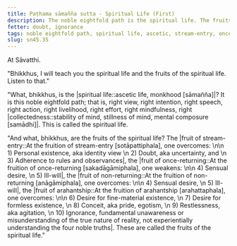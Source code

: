 ```yaml
---
title: Paṭhama sāmañña sutta - Spiritual Life (First)
description: The noble eightfold path is the spiritual life. The fruits of the spiritual life are stream-entry, once-returning, non-returning, and arahantship.
fetter: doubt, ignorance
tags: noble eightfold path, spiritual life, ascetic, stream-entry, once-returning, non-returning, arahantship, sn, sn45, sn45-56
slug: sn45.35
---
```


At Sāvatthi.

"Bhikkhus, I will teach you the spiritual life and the fruits of the spiritual life. Listen to that."

"What, bhikkhus, is the |spiritual life::ascetic life, monkhood [sāmañña]|? It is this noble eightfold path; that is, right view, right intention, right speech, right action, right livelihood, right effort, right mindfulness, right |collectedness::stability of mind, stillness of mind, mental composure [samādhi]|. This is called the spiritual life.

"And what, bhikkhus, are the fruits of the spiritual life? The |fruit of stream-entry::At the fruition of stream-entry [sotāpattiphala], one overcomes: \n\n 1) Personal existence, aka identity view \n 2) Doubt, aka uncertainty, and \n 3) Adherence to rules and observances|, the |fruit of once-returning::At the fruition of once-returning [sakadāgāmiphala], one weakens: \n\n 4) Sensual desire, \n 5) Ill-will|, the |fruit of non-returning::At the fruition of non-returning [anāgāmiphala], one overcomes: \n\n 4) Sensual desire, \n 5) Ill-will|, the |fruit of arahantship::At the fruition of arahantship [arahattaphala], one overcomes: \n\n 6) Desire for fine-material existence, \n 7) Desire for formless existence, \n 8) Conceit, aka pride, egotism, \n 9) Restlessness, aka agitation, \n 10) Ignorance, fundamental unawareness or misunderstanding of the true nature of reality, not experientially understanding the four noble truths|. These are called the fruits of the spiritual life."